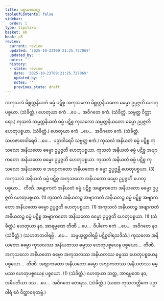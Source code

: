 ```yaml
---
title: ပစ္စယစတုက္က
tableOfContents: false
sidebar:
  order: 1
type: tipitaka
basket: ab
book: p5
review:
  current: review
  updated: '2025-10-23T09:21:25.727069'
  updated_by: ''
  notes: ''
  history:
  - state: review
    date: '2025-10-23T09:21:25.727069'
    updated_by: ''
    notes: ''
    previous_state: draft
---
```



<ReviewStatus review={frontmatter.review} showDetails={true} />

<HypothesisAnnotation frontmatter={frontmatter} />

<DynamicBreadcrumb />

<Division number="63" book="p5" e="ch" v="39" p="17">

<Paragraph number="208" book="p5">
အကုသလံ မိစ္ဆတ္တနိယတံ ဓမ္မံ ပဋိစ္စ အကုသလော မိစ္ဆတ္တနိယတော ဓမ္မော ဥပ္ပဇ္ဇတိ ဟေတုပစ္စယာ. (သံခိတ္တံ.)
</Paragraph>

<Paragraph number="209" book="p5">
ဟေတုယာ ဧကံ …ပေ…  အဝိဂတေ ဧကံ. (သံခိတ္တံ. သဗ္ဗတ္ထ ဝိတ္ထာရော.)
</Paragraph>

</Division>
<Division number="64" book="p5" e="ch" v="39" p="17">

<Paragraph number="210" book="p5">
ကုသလံ သမ္မတ္တနိယတံ ဓမ္မံ ပဋိစ္စ ကုသလော သမ္မတ္တနိယတော ဓမ္မော ဥပ္ပဇ္ဇတိ ဟေတုပစ္စယာ. (သံခိတ္တံ.)
</Paragraph>

<Paragraph number="211" book="p5">
ဟေတုယာ ဧကံ …ပေ…  အဝိဂတေ ဧကံ. (သံခိတ္တံ. သဟဇာတဝါရေပိ …ပေ…  ပဉှာဝါရေပိ သဗ္ဗတ္ထ ဧကံ.)
</Paragraph>

</Division>
<Division number="65" book="p5" e="ch" v="39" p="17">

<Paragraph number="212" book="p5">
ကုသလံ အနိယတံ ဓမ္မံ ပဋိစ္စ ကုသလော အနိယတော ဓမ္မော ဥပ္ပဇ္ဇတိ ဟေတုပစ္စယာ. ကုသလံ အနိယတံ ဓမ္မံ ပဋိစ္စ အဗျာကတော အနိယတော ဓမ္မော ဥပ္ပဇ္ဇတိ ဟေတုပစ္စယာ. ကုသလံ အနိယတံ ဓမ္မံ ပဋိစ္စ ကုသလော အနိယတော စ အဗျာကတော အနိယတော စ ဓမ္မာ ဥပ္ပဇ္ဇန္တိ ဟေတုပစ္စယာ. (3)
</Paragraph>

<Paragraph number="213" book="p5">
အကုသလံ အနိယတံ ဓမ္မံ ပဋိစ္စ အကုသလော အနိယတော ဓမ္မော ဥပ္ပဇ္ဇတိ ဟေတုပစ္စယာ…  တီဏိ.
</Paragraph>

<Paragraph number="214" book="p5">
အဗျာကတံ အနိယတံ ဓမ္မံ ပဋိစ္စ အဗျာကတော အနိယတော ဓမ္မော ဥပ္ပဇ္ဇတိ ဟေတုပစ္စယာ. (1)
</Paragraph>

<Paragraph number="215" book="p5">
ကုသလံ အနိယတဉ္စ အဗျာကတံ အနိယတဉ္စ ဓမ္မံ ပဋိစ္စ အဗျာကတော အနိယတော ဓမ္မော ဥပ္ပဇ္ဇတိ ဟေတုပစ္စယာ. (1)
</Paragraph>

<Paragraph number="216" book="p5">
အကုသလံ အနိယတဉ္စ အဗျာကတံ အနိယတဉ္စ ဓမ္မံ ပဋိစ္စ အဗျာကတော အနိယတော ဓမ္မော ဥပ္ပဇ္ဇတိ ဟေတုပစ္စယာ. (1) (သံခိတ္တံ.)
</Paragraph>

<Paragraph number="217" book="p5">
ဟေတုယာ နဝ, အာရမ္မဏေ တီဏိ …ပေ…  ဝိပါကေ ဧကံ …ပေ…  အဝိဂတေ နဝ. (သံခိတ္တံ.)
</Paragraph>

<Paragraph number="218" book="p5">
(သဟဇာတဝါရမ္ပိ …ပေ…  သမ္ပယုတ္တဝါရမ္ပိ ပဋိစ္စဝါရသဒိသံ.)
</Paragraph>

</Division>
<Division number="66" book="p5" e="ch" v="39" p="18">

<Paragraph number="219" book="p5">
ကုသလော အနိယတော ဓမ္မော ကုသလဿ အနိယတဿ ဓမ္မဿ ဟေတုပစ္စယေန ပစ္စယော…  တီဏိ.
</Paragraph>

<Paragraph number="220" book="p5">
အကုသလော အနိယတော ဓမ္မော အကုသလဿ အနိယတဿ ဓမ္မဿ ဟေတုပစ္စယေန ပစ္စယော…  တီဏိ.
</Paragraph>

<Paragraph number="221" book="p5">
အဗျာကတော အနိယတော ဓမ္မော အဗျာကတဿ အနိယတဿ ဓမ္မဿ ဟေတုပစ္စယေန ပစ္စယော. (1) (သံခိတ္တံ.)
</Paragraph>

<Paragraph number="222" book="p5">
ဟေတုယာ သတ္တ, အာရမ္မဏေ နဝ, အဓိပတိယာ ဒသ …ပေ…  အဝိဂတေ တေရသ. (သံခိတ္တံ.)
</Paragraph>

<Paragraph number="223" book="p5">
(ယထာ ကုသလတ္တိကေ ပဉှာဝါရံ ဧဝံ ဝိတ္ထာရေတဗ္ဗံ.)
</Paragraph>
</Division>